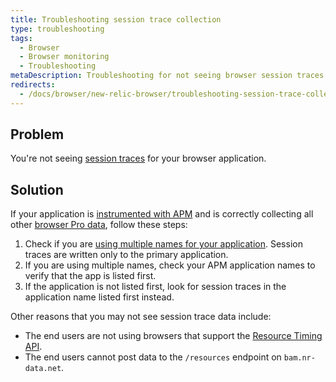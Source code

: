 ```yaml
---
title: Troubleshooting session trace collection
type: troubleshooting
tags:
  - Browser
  - Browser monitoring
  - Troubleshooting
metaDescription: Troubleshooting for not seeing browser session traces.
redirects:
  - /docs/browser/new-relic-browser/troubleshooting-session-trace-collection
---
```


## Problem

You're not seeing [session traces](/docs/browser/new-relic-browser/browser-pro-features/session-traces-exploring-webpages-life-cycle) for your browser application.

## Solution

If your application is [instrumented with APM](/docs/browser/new-relic-browser/installation-configuration/troubleshooting-browser-monitoring-installation) and is correctly collecting all other [browser Pro data](/docs/browser/new-relic-browser/browser-pro-features), follow these steps:

1. Check if you are [using multiple names for your application](https://docs.newrelic.com/docs/apm/new-relic-apm/installation-configuration/using-multiple-names-app). Session traces are written only to the primary application.
2. If you are using multiple names, check your APM application names to verify that the app is listed first.
3. If the application is not listed first, look for session traces in the application name listed first instead.

Other reasons that you may not see session trace data include:

* The end users are not using browsers that support the [Resource Timing API](http://www.w3.org/TR/resource-timing/).
* The end users cannot post data to the `/resources` endpoint on `bam.nr-data.net`.
